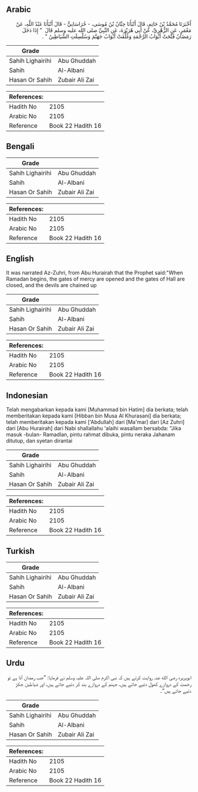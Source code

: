 ## Arabic


<div dir="rtl" lang="ar" style={{fontSize:'larger',backgroundColor:'#f8f9fa',padding:20}}>
أَخْبَرَنَا مُحَمَّدُ بْنُ حَاتِمٍ، قَالَ أَنْبَأَنَا حِبَّانُ بْنُ مُوسَى، - خُرَاسَانِيٌّ - قَالَ أَنْبَأَنَا عَبْدُ اللَّهِ، عَنْ مَعْمَرٍ، عَنِ الزُّهْرِيِّ، عَنْ أَبِي هُرَيْرَةَ، عَنِ النَّبِيِّ صلى الله عليه وسلم قَالَ ‏ "‏ إِذَا دَخَلَ رَمَضَانُ فُتِّحَتْ أَبْوَابُ الرَّحْمَةِ وَغُلِّقَتْ أَبْوَابُ جَهَنَّمَ وَسُلْسِلَتِ الشَّيَاطِينُ ‏"‏ ‏.‏
</div>
<div style={{backgroundColor:'#f8f9fa',padding:20, marginBottom: 10}}><table> <thead> <tr> <th>Grade</th> <th></th> </tr> </thead> <tbody> <tr><td>Sahih Lighairihi</td><td>Abu Ghuddah</td></tr><tr><td>Sahih</td><td>Al-Albani</td></tr><tr><td>Hasan Or Sahih</td><td>Zubair Ali Zai</td></tr></tbody></table><table> <thead> <tr> <th>References:</th> <th></th> </tr> </thead> <tbody><tr><td>Hadith No</td><td>2105</td></tr><tr><td>Arabic No</td><td>2105</td></tr><tr><td>Reference</td><td>Book 22 Hadith 16</td></tr></tbody></table></div>

## Bengali


<div dir="ltr" lang="bn" style={{fontSize:'larger',backgroundColor:'#f8f9fa',padding:20}}>

</div>
<div style={{backgroundColor:'#f8f9fa',padding:20, marginBottom: 10}}><table> <thead> <tr> <th>Grade</th> <th></th> </tr> </thead> <tbody> <tr><td>Sahih Lighairihi</td><td>Abu Ghuddah</td></tr><tr><td>Sahih</td><td>Al-Albani</td></tr><tr><td>Hasan Or Sahih</td><td>Zubair Ali Zai</td></tr></tbody></table><table> <thead> <tr> <th>References:</th> <th></th> </tr> </thead> <tbody><tr><td>Hadith No</td><td>2105</td></tr><tr><td>Arabic No</td><td>2105</td></tr><tr><td>Reference</td><td>Book 22 Hadith 16</td></tr></tbody></table></div>

## English


<div dir="ltr" lang="en" style={{fontSize:'larger',backgroundColor:'#f8f9fa',padding:20}}>
It was narrated Az-Zuhri, from Abu Hurairah that the Prophet said:"When Ramadan begins, the gates of mercy are opened and the gates of Hall are closed, and the devils are chained up
</div>
<div style={{backgroundColor:'#f8f9fa',padding:20, marginBottom: 10}}><table> <thead> <tr> <th>Grade</th> <th></th> </tr> </thead> <tbody> <tr><td>Sahih Lighairihi</td><td>Abu Ghuddah</td></tr><tr><td>Sahih</td><td>Al-Albani</td></tr><tr><td>Hasan Or Sahih</td><td>Zubair Ali Zai</td></tr></tbody></table><table> <thead> <tr> <th>References:</th> <th></th> </tr> </thead> <tbody><tr><td>Hadith No</td><td>2105</td></tr><tr><td>Arabic No</td><td>2105</td></tr><tr><td>Reference</td><td>Book 22 Hadith 16</td></tr></tbody></table></div>

## Indonesian


<div dir="ltr" lang="id" style={{fontSize:'larger',backgroundColor:'#f8f9fa',padding:20}}>
Telah mengabarkan kepada kami [Muhammad bin Hatim] dia berkata; telah memberitakan kepada kami [Hibban bin Musa Al Khurasani] dia berkata; telah memberitakan kepada kami ['Abdullah] dari [Ma'mar] dari [Az Zuhri] dari [Abu Hurairah] dari Nabi shallallahu 'alaihi wasallam bersabda: "Jika masuk -bulan- Ramadlan, pintu rahmat dibuka, pintu neraka Jahanam ditutup, dan syetan dirantai
</div>
<div style={{backgroundColor:'#f8f9fa',padding:20, marginBottom: 10}}><table> <thead> <tr> <th>Grade</th> <th></th> </tr> </thead> <tbody> <tr><td>Sahih Lighairihi</td><td>Abu Ghuddah</td></tr><tr><td>Sahih</td><td>Al-Albani</td></tr><tr><td>Hasan Or Sahih</td><td>Zubair Ali Zai</td></tr></tbody></table><table> <thead> <tr> <th>References:</th> <th></th> </tr> </thead> <tbody><tr><td>Hadith No</td><td>2105</td></tr><tr><td>Arabic No</td><td>2105</td></tr><tr><td>Reference</td><td>Book 22 Hadith 16</td></tr></tbody></table></div>

## Turkish


<div dir="ltr" lang="tr" style={{fontSize:'larger',backgroundColor:'#f8f9fa',padding:20}}>

</div>
<div style={{backgroundColor:'#f8f9fa',padding:20, marginBottom: 10}}><table> <thead> <tr> <th>Grade</th> <th></th> </tr> </thead> <tbody> <tr><td>Sahih Lighairihi</td><td>Abu Ghuddah</td></tr><tr><td>Sahih</td><td>Al-Albani</td></tr><tr><td>Hasan Or Sahih</td><td>Zubair Ali Zai</td></tr></tbody></table><table> <thead> <tr> <th>References:</th> <th></th> </tr> </thead> <tbody><tr><td>Hadith No</td><td>2105</td></tr><tr><td>Arabic No</td><td>2105</td></tr><tr><td>Reference</td><td>Book 22 Hadith 16</td></tr></tbody></table></div>

## Urdu


<div dir="rtl" lang="ur" style={{fontSize:'larger',backgroundColor:'#f8f9fa',padding:20}}>
ابوہریرہ رضی الله عنہ روایت کرتے ہیں کہ نبی اکرم صلی اللہ علیہ وسلم نے فرمایا: ”جب رمضان آتا ہے تو رحمت کے دروازے کھول دئیے جاتے ہیں، جہنم کے دروازے بند کر دئیے جاتے ہیں، اور شیاطین جکڑ دئیے جاتے ہیں“۔
</div>
<div style={{backgroundColor:'#f8f9fa',padding:20, marginBottom: 10}}><table> <thead> <tr> <th>Grade</th> <th></th> </tr> </thead> <tbody> <tr><td>Sahih Lighairihi</td><td>Abu Ghuddah</td></tr><tr><td>Sahih</td><td>Al-Albani</td></tr><tr><td>Hasan Or Sahih</td><td>Zubair Ali Zai</td></tr></tbody></table><table> <thead> <tr> <th>References:</th> <th></th> </tr> </thead> <tbody><tr><td>Hadith No</td><td>2105</td></tr><tr><td>Arabic No</td><td>2105</td></tr><tr><td>Reference</td><td>Book 22 Hadith 16</td></tr></tbody></table></div>